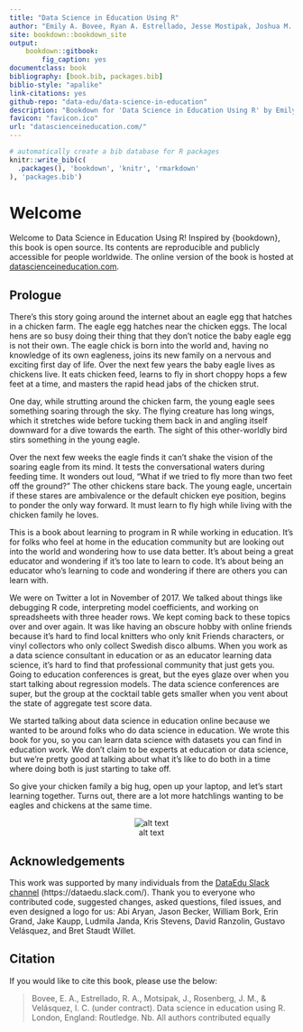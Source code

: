 ```yaml
--- 
title: "Data Science in Education Using R"
author: "Emily A. Bovee, Ryan A. Estrellado, Jesse Mostipak, Joshua M. Rosenberg, and Isabella C. Velásquez"
site: bookdown::bookdown_site
output:
    bookdown::gitbook:
        fig_caption: yes
documentclass: book
bibliography: [book.bib, packages.bib]
biblio-style: "apalike"
link-citations: yes
github-repo: "data-edu/data-science-in-education"
description: "Bookdown for 'Data Science in Education Using R' by Emily A. Bovee, Ryan A. Estrellado, Jesse Mostipak, Joshua M. Rosenberg, and Isabella C. Velásquez to be published by Routledge in 2020"
favicon: "favicon.ico"
url: "datascienceineducation.com/"
---
```


```r
# automatically create a bib database for R packages
knitr::write_bib(c(
  .packages(), 'bookdown', 'knitr', 'rmarkdown'
), 'packages.bib')
```

# Welcome {-}

Welcome to Data Science in Education Using R! Inspired by {bookdown}, this book is open source. Its contents are reproducible and publicly accessible for people worldwide. The online version of the book is hosted at [datascienceineducation.com](https://datascienceineducation.com/).

## Prologue {-}

There’s this story going around the internet about an eagle egg that hatches in a chicken farm. The eagle egg hatches near the chicken eggs. The local hens are so busy doing their thing that they don’t notice the baby eagle egg is not their own. The eagle chick is born into the world and, having no knowledge of its own eagleness, joins its new family on a nervous and exciting first day of life. Over the next few years the baby eagle lives as chickens live. It eats chicken feed, learns to fly in short choppy hops a few feet at a time, and masters the rapid head jabs of the chicken strut. 

One day, while strutting around the chicken farm, the young eagle sees something soaring through the sky. The flying creature has long wings, which it stretches wide before tucking them back in and angling itself downward for a dive towards the earth. The sight of this other-worldly bird stirs something in the young eagle. 

Over the next few weeks the eagle finds it can’t shake the vision of the soaring eagle from its mind. It tests the conversational waters during feeding time. It wonders out loud, “What if we tried to fly more than two feet off the ground?” The other chickens stare back. The young eagle, uncertain if these stares are ambivalence or the default chicken eye position, begins to ponder the only way forward. It must learn to fly high while living with the chicken family he loves.

This is a book about learning to program in R while working in education. It’s for folks who feel at home in the education community but are looking out into the world and wondering how to use data better. It’s about being a great educator and wondering if it’s too late to learn to code. It’s about being an educator who’s learning to code and wondering if there are others you can learn with. 

We were on Twitter a lot in November of 2017. We talked about things like debugging R code, interpreting model coefficients, and working on spreadsheets with three header rows. We kept coming back to these topics over and over again. It was like having an obscure hobby with online friends because it’s hard to find local knitters who only knit Friends characters, or vinyl collectors who only collect Swedish disco albums. When you work as a data science consultant in education or as an educator learning data science, it’s hard to find that professional community that just gets you. Going to education conferences is great, but the eyes glaze over when you start talking about regression models. The data science conferences are super, but the group at the cocktail table gets smaller when you vent about the state of aggregate test score data. 

We started talking about data science in education online because we wanted to be around folks who do data science in education. We wrote this book for you, so you can learn data science with datasets you can find in education work. We don’t claim to be experts at education or data science, but we’re pretty good at talking about what it’s like to do both in a time where doing both is just starting to take off. 

So give your chicken family a big hug, open up your laptop, and let’s start learning together. Turns out, there are a lot more hatchlings wanting to be eagles and chickens at the same time.

<center>
![alt text](./man/figures/Screen Shot 2020-02-06 at 6.10.02 AM.png)
</center>

## Acknowledgements {-}

This work was supported by many individuals from the [DataEdu Slack channel](https://dataedu.slack.com/) (https://dataedu.slack.com/). Thank you to everyone who contributed code, suggested changes, asked questions, filed issues, and even designed a logo for us: Abi Aryan, Jason Becker, William Bork, Erin Grand, Jake Kaupp, Ludmila Janda, Kris Stevens, David Ranzolin, Gustavo Velásquez, and Bret Staudt Willet.

## Citation {-}

If you would like to cite this book, please use the below:

> Bovee, E. A., Estrellado, R. A., Motsipak, J., Rosenberg, J. M., & Velásquez, I. C. (under contract). Data science in education using R. London, England: Routledge. Nb. All authors contributed equally
